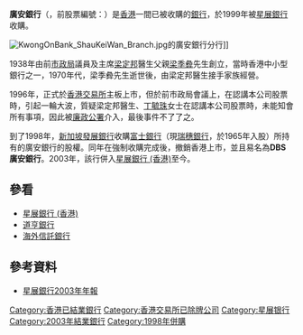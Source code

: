 {{unreferenced|time=2019-10-16T18:09:52+00:00}}
{{不是|廣東銀行|廣東省銀行|廣東信託銀行|广安农村商业银行}}
'''廣安銀行'''（{{lang-en|'''Kwong On Bank'''}}，前股票編號：{{hkex2|1115}}）是[[香港|香港]]一間已被收購的[[銀行|銀行]]，於1999年被[[星展銀行|星展銀行]]收購。

[[File:KwongOnBank_ShauKeiWan_Branch.jpg|thumb]]的廣安銀行分行]]

1938年由前[[市政局_(香港)|市政局]]議員及主席[[梁定邦_(醫生)|梁定邦]]醫生父親[[梁季彜|梁季彜]]先生創立，當時香港中小型銀行之一，1970年代，梁季彜先生逝世後，由梁定邦醫生接手家族經營。

1996年，正式於[[香港交易所|香港交易所]]主板上市，但於前市政局會議上，在認講本公司股票時，引起一輪大波，質疑梁定邦醫生、[[丁毓珠|丁毓珠]]女士在認講本公司股票時，未能知會所有事項，因此被[[廉政公署|廉政公署]]介入，最後事件不了了之。

到了1998年，[[星展銀行|新加坡發展銀行]]收購[[富士銀行|富士銀行]]（現[[瑞穗銀行|瑞穗銀行]]，於1965年入股）所持有的廣安銀行的股權。同年在強制收購完成後，撤銷香港上市，並且易名為'''DBS廣安銀行'''。2003年，該行併入[[星展銀行_(香港)|星展銀行 (香港)]]至今。

==參看==
*[[星展銀行_(香港)|星展銀行 (香港)]]
*[[道亨銀行|道亨銀行]]
*[[海外信託銀行|海外信託銀行]]

==參考資料==
*[http://www.dbs.com.hk/chin/aboutus/anreport_03_c.pdf 星展銀行2003年年報] {{Wayback|url=http://www.dbs.com.hk/chin/aboutus/anreport_03_c.pdf |date=20200329163153 }}

{{HK-corp-stub}}
{{HK Bank}}
[[Category:香港已結業銀行|Category:香港已結業銀行]]
[[Category:香港交易所已除牌公司|Category:香港交易所已除牌公司]]
[[Category:星展银行|Category:星展银行]]
[[Category:2003年結業銀行|Category:2003年結業銀行]]
[[Category:1998年併購|Category:1998年併購]]